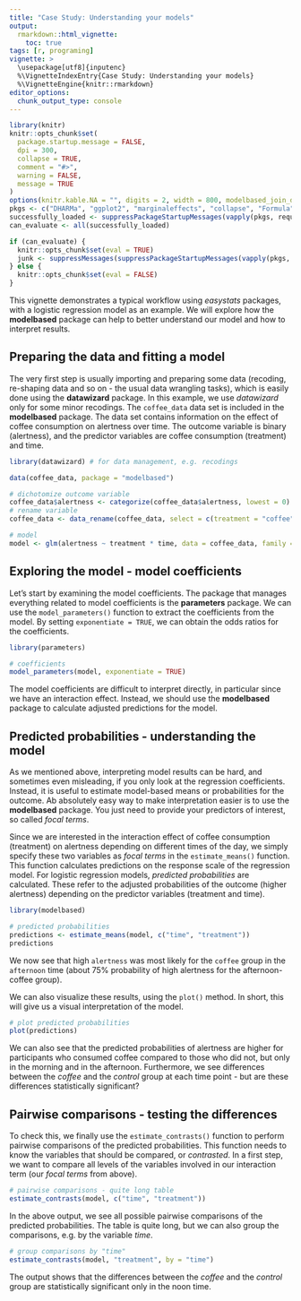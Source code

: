 ```yaml
---
title: "Case Study: Understanding your models"
output:
  rmarkdown::html_vignette:
    toc: true
tags: [r, programing]
vignette: >
  \usepackage[utf8]{inputenc}
  %\VignetteIndexEntry{Case Study: Understanding your models}
  %\VignetteEngine{knitr::rmarkdown}
editor_options:
  chunk_output_type: console
---
```


```r
library(knitr)
knitr::opts_chunk$set(
  package.startup.message = FALSE,
  dpi = 300,
  collapse = TRUE,
  comment = "#>",
  warning = FALSE,
  message = TRUE
)
options(knitr.kable.NA = "", digits = 2, width = 800, modelbased_join_dots = FALSE)
pkgs <- c("DHARMa", "ggplot2", "marginaleffects", "collapse", "Formula")
successfully_loaded <- suppressPackageStartupMessages(vapply(pkgs, requireNamespace, FUN.VALUE = logical(1L), quietly = TRUE))
can_evaluate <- all(successfully_loaded)

if (can_evaluate) {
  knitr::opts_chunk$set(eval = TRUE)
  junk <- suppressMessages(suppressPackageStartupMessages(vapply(pkgs, require, FUN.VALUE = logical(1L), quietly = TRUE, character.only = TRUE)))
} else {
  knitr::opts_chunk$set(eval = FALSE)
}
```

This vignette demonstrates a typical workflow using *easystats* packages, with a logistic regression model as an example. We will explore how the **modelbased** package can help to better understand our model and how to interpret results.

## Preparing the data and fitting a model

The very first step is usually importing and preparing some data (recoding, re-shaping data and so on - the usual data wrangling tasks), which is easily done using the **datawizard** package. In this example, we use *datawizard* only for some minor recodings. The `coffee_data` data set is included in the **modelbased** package. The data set contains information on the effect of coffee consumption on alertness over time. The outcome variable is binary (alertness), and the predictor variables are coffee consumption (treatment) and time.

```r
library(datawizard) # for data management, e.g. recodings

data(coffee_data, package = "modelbased")

# dichotomize outcome variable
coffee_data$alertness <- categorize(coffee_data$alertness, lowest = 0)
# rename variable
coffee_data <- data_rename(coffee_data, select = c(treatment = "coffee"))

# model
model <- glm(alertness ~ treatment * time, data = coffee_data, family = binomial())
```

## Exploring the model - model coefficients

Let's start by examining the model coefficients. The package that manages everything related to model coefficients is the **parameters** package. We can use the `model_parameters()` function to extract the coefficients from the model. By setting `exponentiate = TRUE`, we can obtain the odds ratios for the coefficients.

```r
library(parameters)

# coefficients
model_parameters(model, exponentiate = TRUE)
```

The model coefficients are difficult to interpret directly, in particular since we have an interaction effect. Instead, we should use the **modelbased** package to calculate adjusted predictions for the model.

## Predicted probabilities - understanding the model

As we mentioned above, interpreting model results can be hard, and sometimes even misleading, if you only look at the regression coefficients. Instead, it is useful to estimate model-based means or probabilities for the outcome. Ab absolutely easy way to make interpretation easier is to use the **modelbased** package. You just need to provide your predictors of interest, so called _focal terms_.

Since we are interested in the interaction effect of coffee consumption (treatment) on alertness depending on different times of the day, we simply specify these two variables as _focal terms_ in the `estimate_means()` function. This function calculates predictions on the response scale of the regression model. For logistic regression models, _predicted probabilities_ are calculated. These refer to the adjusted probabilities of the outcome (higher alertness) depending on the predictor variables (treatment and time).

```r
library(modelbased)

# predicted probabilities
predictions <- estimate_means(model, c("time", "treatment"))
predictions
```

We now see that high `alertness` was most likely for the `coffee` group in the `afternoon` time (about 75% probability of high alertness for the afternoon-coffee group).

We can also visualize these results, using the `plot()` method. In short, this will give us a visual interpretation of the model.

```r
# plot predicted probabilities
plot(predictions)
```

We can also see that the predicted probabilities of alertness are higher for participants who consumed coffee compared to those who did not, but only in the morning and in the afternoon. Furthermore, we see differences between the _coffee_ and the _control_ group at each time point - but are these differences statistically significant?

## Pairwise comparisons - testing the differences

To check this, we finally use the `estimate_contrasts()` function to perform pairwise comparisons of the predicted probabilities. This function needs to know the variables that should be compared, or _contrasted_. In a first step, we want to compare all levels of the variables involved in our interaction term (our _focal terms_ from above).

```r
# pairwise comparisons - quite long table
estimate_contrasts(model, c("time", "treatment"))
```

In the above output, we see all possible pairwise comparisons of the predicted probabilities. The table is quite long, but we can also group the comparisons, e.g. by the variable _time_.

```r
# group comparisons by "time"
estimate_contrasts(model, "treatment", by = "time")
```

The output shows that the differences between the _coffee_ and the _control_ group are statistically significant only in the noon time.
